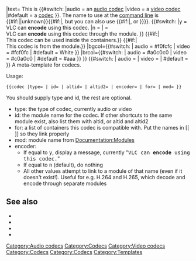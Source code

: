 {{top box
|id={{#if:{{{id|}}}|{{{id}}}|??[[Category:Codecs missing ids]]}}
|text=<!--
Line 1: -->This is <!--
-->{{#switch:{{{type}}}<!--
  -->|audio    = an [[Codec#Audio|audio codec]]<!--
  -->|video    = a [[Codec#Video|video codec]]<!--
  -->|#default = a [[codec]]<!--
-->}}. The name to use at the [[command line]] is {{#if:{{{id|}}}|'''{{{id}}}'''|unknown}}{{#if:{{{altid|}}}|, but you can also use '''{{{altid}}}'''{{#if:{{{altid2|}}}|, or '''{{{altid2}}}'''}}}}.<!--
Line 2: -->{{#switch:{{{encoder|n}}}<!--
          -->|y             = <br />VLC can '''encode''' using this codec.<!--
          -->|n             = <!--
          -->|{{{encoder}}} = <br />VLC can '''encode''' using this codec through the [[Documentation:Modules/{{{encoder}}}|{{{encoder}}}]] module.<!--
        -->}}<!--
Line 3: -->{{#if:{{{for|}}}| <br />This codec can be used inside the {{{for}}} containers.}}<!--
Line 4: -->{{#if:{{{mod|}}}| <br />This codec is from the [[Documentation:Modules/{{{mod}}}|{{{mod}}}]] module.}}
|bgcol={{#switch:{{{type}}}<!--
      -->| audio    = #f0fcfc<!--
      -->| video    = #fcf0fc<!--
      -->| #default = White<!--
    -->}}
|brcol={{#switch:{{{type}}}<!--
      -->| audio    = #a0c0c0<!--
      -->| video    = #c0a0c0<!--
      -->| #default = #aaa<!--
    -->}}
}} <includeonly>{{#switch:{{{type}}}<!--
               -->| audio    = [[Category:Audio codecs]] [[Category:Codecs]]<!--
               -->| video    = [[Category:Video codecs]] [[Category:Codecs]]<!--
               -->| #default =                           [[Category:Codecs]]<!--
             -->}}</includeonly><noinclude>
<!-------------------- Documentation goes below this line --------------------->
A meta-template for codecs.

Usage:
 <nowiki>{{codec |type= | id= | altid= | altid2= | encoder= | for= | mod= }}</nowiki>

You should supply type and id, the rest are optional.
* type: the type of codec, currently audio or video
* id: the module name for the codec. If other shortcuts to the same module exist, also list them with altid, or altid and altid2
* for: a list of containers this codec is compatible with. Put the names in <nowiki>[[ ]]</nowiki> so they link properly
* mod: module name from [[Documentation:Modules]]
* encoder:
** If equal to <kbd>y</kbd>, display a message, currently "<samp>VLC can '''encode''' using this codec.</samp>"
** If equal to <kbd>n</kbd> (default), do nothing
** All other values attempt to link to a module of that name (even if it doesn't exist!). Useful for e.g. H.264 and H.265, which decode and encode through separate modules

== See also ==
* {{tl|Codec}}
* {{tl|Codec audio}}
* {{tl|Codec video}}
* {{tl|Mux}}

[[Category:Templates]]
<!----------------------------------------------------------------------------->
</noinclude>